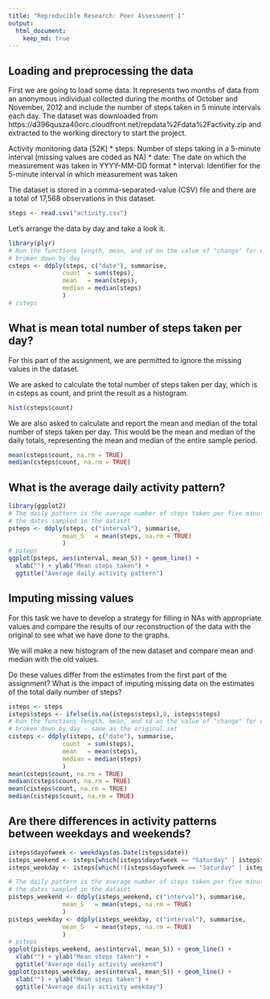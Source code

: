 ```yaml
---
title: "Reproducible Research: Peer Assessment 1"
output: 
  html_document:
    keep_md: true
---
```



## Loading and preprocessing the data

First we are going to load some data. It represents two months of data from an anonymous individual collected during the months of October and November, 2012 and include the number of steps taken in 5 minute intervals each day.  The dataset was downloaded from https://d396qusza40orc.cloudfront.net/repdata%2Fdata%2Factivity.zip and extracted to the working directory to start the project.

Activity monitoring data [52K]
 * steps: Number of steps taking in a 5-minute interval (missing values are coded as NA)
 * date: The date on which the measurement was taken in YYYY-MM-DD format
 * interval: Identifier for the 5-minute interval in which measurement was taken

The dataset is stored in a comma-separated-value (CSV) file and there are a total of 17,568 observations in this dataset.

```r
steps <- read.csv("activity.csv")
```

Let's arrange the data by day and take a look it.

```r
library(plyr)
# Run the functions length, mean, and sd on the value of "change" for each group, 
# broken down by day
csteps <- ddply(steps, c("date"), summarise,
               count  = sum(steps),
               mean   = mean(steps),
               median = median(steps)
               )
# csteps
```


## What is mean total number of steps taken per day?

For this part of the assignment, we are permitted to ignore the missing values in the dataset.

We are asked to calculate the total number of steps taken per day, which is in csteps as count, and print the result as a histogram.

```r
hist(csteps$count)
```


We are also asked to calculate and report the mean and median of the total number of steps taken per day.  This would be the mean and median of the daily totals, representing the mean and median of the entire sample period.

```r
mean(csteps$count, na.rm = TRUE)
median(csteps$count, na.rm = TRUE)
```



## What is the average daily activity pattern?
```r
library(ggplot2)
# The daily pattern is the average number of steps taken per five minute period across all of
# the dates sampled in the dataset
psteps <- ddply(steps, c("interval"), summarise,
               mean_S   = mean(steps, na.rm = TRUE)
               )
# psteps
ggplot(psteps, aes(interval, mean_S)) + geom_line() +
  xlab("") + ylab("Mean steps taken") +
  ggtitle("Average daily activity pattern")

```



## Imputing missing values

For this task we have to develop a strategy for filling in NAs with appropriate values and compare the 
results of our reconstruction of the data with the original to see what we have done to the graphs.

We will make a new histogram of the new dataset and compare mean and median with the old values.

Do these values differ from the estimates from the first part of the assignment? What is the impact of imputing missing data on the estimates of the total daily number of steps?

```r
isteps <- steps
isteps$steps <- ifelse(is.na(isteps$steps),0, isteps$steps)
# Run the functions length, mean, and sd on the value of "change" for each group, 
# broken down by day - same as the original set
cisteps <- ddply(isteps, c("date"), summarise,
               count  = sum(steps),
               mean   = mean(steps),
               median = median(steps)
               )
mean(csteps$count, na.rm = TRUE)
median(csteps$count, na.rm = TRUE)
mean(cisteps$count, na.rm = TRUE)
median(cisteps$count, na.rm = TRUE)
```

## Are there differences in activity patterns between weekdays and weekends?

```r
isteps$dayofweek <- weekdays(as.Date(isteps$date))
isteps_weekend <- isteps[which(isteps$dayofweek == "Saturday" | isteps$dayofweek == "Sunday"),]
isteps_weekday <- isteps[which(!(isteps$dayofweek == "Saturday" | isteps$dayofweek == "Sunday")),]

# The daily pattern is the average number of steps taken per five minute period across all of
# the dates sampled in the dataset
pisteps_weekend <- ddply(isteps_weekend, c("interval"), summarise,
               mean_S   = mean(steps, na.rm = TRUE)
               )
pisteps_weekday <- ddply(isteps_weekday, c("interval"), summarise,
               mean_S   = mean(steps, na.rm = TRUE)
               )
# psteps
ggplot(pisteps_weekend, aes(interval, mean_S)) + geom_line() +
  xlab("") + ylab("Mean steps taken") +
  ggtitle("Average daily activity weekend")
ggplot(pisteps_weekday, aes(interval, mean_S)) + geom_line() +
  xlab("") + ylab("Mean steps taken") +
  ggtitle("Average daily activity weekday")

```
